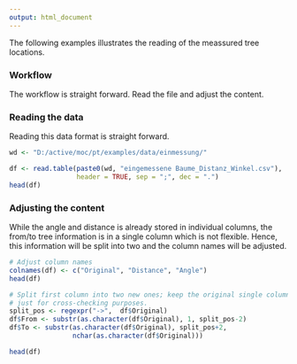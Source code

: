 ```yaml
---
output: html_document
---
```


The following examples illustrates the reading of the meassured tree locations.

### Workflow
The workflow is straight forward. Read the file and adjust the content.


### Reading the data
Reading this data format is straight forward.
```r
wd <- "D:/active/moc/pt/examples/data/einmessung/"

df <- read.table(paste0(wd, "eingemessene Baume_Distanz_Winkel.csv"), 
                 header = TRUE, sep = ";", dec = ".")
head(df)
```


### Adjusting the content
While the angle and distance is already stored in individual columns, the from/to tree information is in a single column which is not flexible. Hence, this information will be split into two and the column names will be adjusted.
```r
# Adjust column names
colnames(df) <- c("Original", "Distance", "Angle")
head(df)

# Split first column into two new ones; keep the original single column version
# just for cross-checking purposes.
split_pos <- regexpr("->",  df$Original)
df$From <- substr(as.character(df$Original), 1, split_pos-2)
df$To <- substr(as.character(df$Original), split_pos+2, 
                nchar(as.character(df$Original)))

head(df)
```


